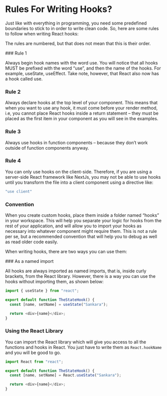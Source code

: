 
# Rules For Writing Hooks?

Just like with everything in programming, you need some predefined boundaries to stick to in order to write clean code. So, here are some rules to follow when writing React hooks:

The rules are numbered, but that does not mean that this is their order.

<Steps>
### Rule 1

Always begin hook names with the word use. You will notice that all hooks MUST be prefixed with the word “use”, and then the name of the hooks. For example, useState, useEffect. Take note, however, that React also now has a hook called use.

### Rule 2

Always declare hooks at the top level of your component. This means that when you want to use any hook, it must come before your render method, i.e, you cannot place React hooks inside a return statement – they must be placed as the first item in your component as you will see in the examples.

### Rule 3

Always use hooks in function components – because they don’t work outside of function components anyway.

### Rule 4

You can only use hooks on the client-side. Therefore, if you are using a server-side React framework like NextJs, you may not be able to use hooks until you transform the file into a client component using a directive like:

```js
"use client"
```

### Convention

When you create custom hooks, place them inside a folder named “hooks” in your workspace. This will help you separate your logic for hooks from the rest of your application, and will allow you to import your hooks as necessary into whatever component might require them. This is not a rule per se, but a recommended convention that will help you to debug as well as read older code easily.

</Steps>

When writing hooks, there are two ways you can use them:

<Steps>
### As a named import

All hooks are always imported as named imports, that is, inside curly brackets, from the React library. However, there is a way you can use the hooks without importing them, as shown below:

```js {4}
import { useState } from "react";

export default function TheStateHook() {
  const [name, setName] = useState("Sankara");

  return <div>{name}</div>;
}
```

### Using the React Library

You can import the React library which will give you access to all the functions and hooks in React. You just have to write them as `React.hookName` and you will be good to go.

```js {4}
import React from "react";

export default function TheStateHook() {
  const [name, setName] = React.useState("Sankara");

  return <div>{name}</div>;
}
```
</Steps>
